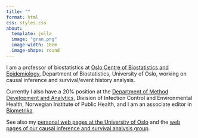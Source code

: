 ```yaml
---
title: ""
format: html
css: styles.css
about:
  template: jolla
  image: "gran.png"
  image-width: 10em
  image-shape: round
---
```


I am a professor of biostatistics at [Oslo Centre of Biostatistics and Epidemiology](https://www.med.uio.no/imb/english/research/centres/ocbe/){target="_blank"}, Department of Biostatistics, University of Oslo, working on causal inference and survival/event history analysis.

Currently I also have a 20% position at the [Department of Method Development and Analytics](https://www.fhi.no/en/ab/departments-and-centres/method-development-and-analytics/){target="_blank"}, Division of Infection Control and Environmental Health, Norwegian Institute of Public Health, and I am an associate editor in [Biometrika](https://academic.oup.com/biomet){target="_blank"}.

See also my [personal web pages at the University of Oslo](https://www.med.uio.no/imb/english/people/aca/jonmic/index.html){target="_blank"} and the [web pages of our causal inference and survival analysis group](https://www.med.uio.no/imb/english/research/groups/causal-inference-methods/index.html){target="_blank"}.
